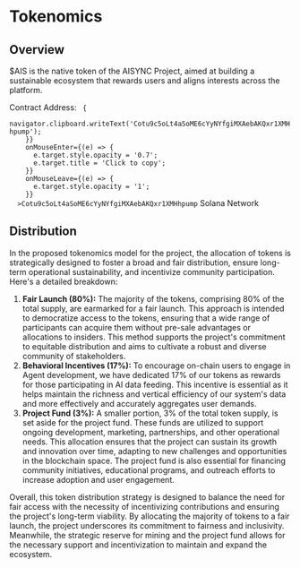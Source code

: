 # Tokenomics

## Overview

$AIS is the native token of the AISYNC Project, aimed at building a sustainable ecosystem that rewards users and aligns interests across the platform.

<div style={{
  display: 'flex',
  alignItems: 'center',
  gap: '1rem',
  padding: '0.75rem 1rem',
  margin: '1rem 0',
  backgroundColor: 'rgba(0, 0, 0, 0.2)',
  borderRadius: '0.75rem',
  fontSize: '0.875rem',
}}>
  <span style={{ color: 'var(--fg-light)' }}>Contract Address:</span>
  <code 
    style={{ 
      color: 'var(--fg)',
      fontFamily: 'monospace',
      cursor: 'pointer',
      transition: 'opacity 0.2s ease',
    }}
    onClick={() => {
      navigator.clipboard.writeText('Cotu9c5oLt4aSoME6cYyNYfgiMXAebAKQxr1XMHhpump');
    }}
    onMouseEnter={(e) => {
      e.target.style.opacity = '0.7';
      e.target.title = 'Click to copy';
    }}
    onMouseLeave={(e) => {
      e.target.style.opacity = '1';
    }}
  >Cotu9c5oLt4aSoME6cYyNYfgiMXAebAKQxr1XMHhpump</code>
  <span style={{ 
    marginLeft: 'auto',
    color: 'var(--fg-light)',
    fontSize: '0.75rem' 
  }}>Solana Network</span>
</div>


## Distribution


In the proposed tokenomics model for the project, the allocation of tokens is strategically designed to foster a broad and fair distribution, ensure long-term operational sustainability, and incentivize community participation. Here's a detailed breakdown:

1. **Fair Launch (80%):** The majority of the tokens, comprising 80% of the total supply, are earmarked for a fair launch. This approach is intended to democratize access to the tokens, ensuring that a wide range of participants can acquire them without pre-sale advantages or allocations to insiders. This method supports the project's commitment to equitable distribution and aims to cultivate a robust and diverse community of stakeholders.
2. **Behavioral Incentives (17%):** To encourage on-chain users to engage in Agent development, we have dedicated 17% of our tokens as rewards for those participating in AI data feeding. This incentive is essential as it helps maintain the richness and vertical efficiency of our system's data and more effectively and accurately aggregates user demands.
3. **Project Fund (3%):** A smaller portion, 3% of the total token supply, is set aside for the project fund. These funds are utilized to support ongoing development, marketing, partnerships, and other operational needs. This allocation ensures that the project can sustain its growth and innovation over time, adapting to new challenges and opportunities in the blockchain space. The project fund is also essential for financing community initiatives, educational programs, and outreach efforts to increase adoption and user engagement.

Overall, this token distribution strategy is designed to balance the need for fair access with the necessity of incentivizing contributions and ensuring the project's long-term viability. By allocating the majority of tokens to a fair launch, the project underscores its commitment to fairness and inclusivity. Meanwhile, the strategic reserve for mining and the project fund allows for the necessary support and incentivization to maintain and expand the ecosystem.